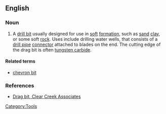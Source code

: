 ==English==

===Noun===
{{en-noun|sg=[[drag]] [[bit]]}}

# A [[drill bit]] usually designed for use in [[soft]] [[formation]], such as [[sand]] [[clay]], or some soft [[rock]]. Uses include drilling water wells, that consists of a [[drill pipe]] [[connector]] attached to blades on the end.  The cutting edge of the drag bit is often [[tungsten carbide]].  

====Related terms====
*[[chevron bit]]

===References===
*[http://www.clearcreekassociates.com/wordarchive/dragbit.htm Drag bit, Clear Creek Associates]

[[Category:Tools]]
